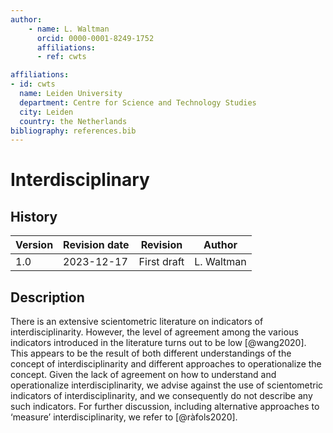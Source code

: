```yaml
---
author:
    - name: L. Waltman
      orcid: 0000-0001-8249-1752
      affiliations:
      - ref: cwts

affiliations:
- id: cwts
  name: Leiden University
  department: Centre for Science and Technology Studies
  city: Leiden
  country: the Netherlands
bibliography: references.bib
---
```


# Interdisciplinary {#interdisciplinarity .unnumbered}

<div>

## History

| Version | Revision date | Revision    | Author     |
|---------|---------------|-------------|------------|
| 1.0     | 2023-12-17    | First draft | L. Waltman |

</div>

## Description

There is an extensive scientometric literature on indicators of interdisciplinarity. However, the level of agreement among the various indicators introduced in the literature turns out to be low [@wang2020]. This appears to be the result of both different understandings of the concept of interdisciplinarity and different approaches to operationalize the concept. Given the lack of agreement on how to understand and operationalize interdisciplinarity, we advise against the use of scientometric indicators of interdisciplinarity, and we consequently do not describe any such indicators. For further discussion, including alternative approaches to 'measure' interdisciplinarity, we refer to [@ràfols2020].